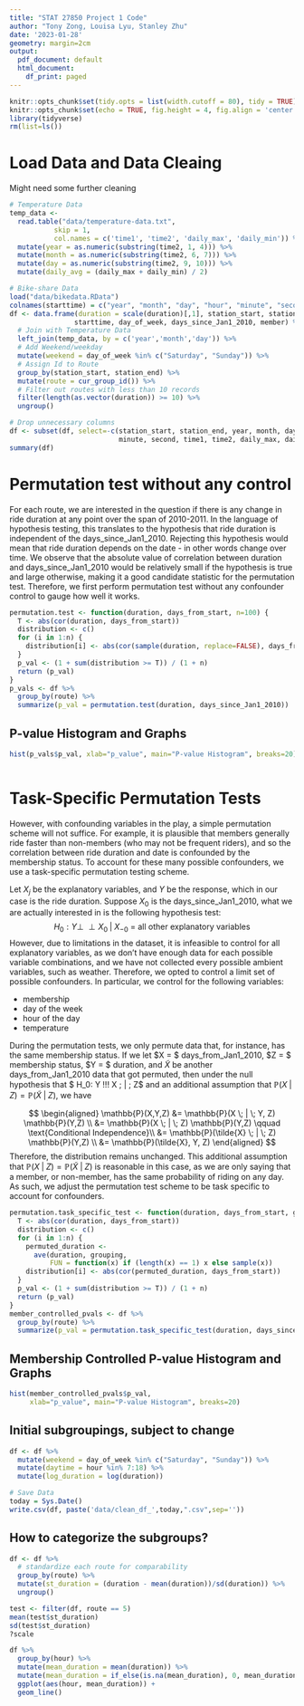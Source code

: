 ---
title: "STAT 27850 Project 1 Code"
author: "Tony Zong, Louisa Lyu, Stanley Zhu"
date: '2023-01-28'
geometry: margin=2cm
output:
  pdf_document: default
  html_document:
    df_print: paged
---

```{r setup message=FALSE, warning=FALSE, include=FALSE}
knitr::opts_chunk$set(tidy.opts = list(width.cutoff = 80), tidy = TRUE)
knitr::opts_chunk$set(echo = TRUE, fig.height = 4, fig.align = 'center')
library(tidyverse)
rm(list=ls())
```

# Load Data and Data Cleaing

Might need some further cleaning

```{r}
# Temperature Data
temp_data <- 
  read.table("data/temperature-data.txt", 
           skip = 1, 
           col.names = c('time1', 'time2', 'daily_max', 'daily_min')) %>% 
  mutate(year = as.numeric(substring(time2, 1, 4))) %>% 
  mutate(month = as.numeric(substring(time2, 6, 7))) %>% 
  mutate(day = as.numeric(substring(time2, 9, 10))) %>%
  mutate(daily_avg = (daily_max + daily_min) / 2)

# Bike-share Data
load("data/bikedata.RData")
colnames(starttime) = c("year", "month", "day", "hour", "minute", "second")
df <- data.frame(duration = scale(duration)[,1], station_start, station_end, 
                starttime, day_of_week, days_since_Jan1_2010, member) %>% 
  # Join with Temperature Data
  left_join(temp_data, by = c('year','month','day')) %>% 
  # Add Weekend/weekday 
  mutate(weekend = day_of_week %in% c("Saturday", "Sunday")) %>% 
  # Assign Id to Route
  group_by(station_start, station_end) %>% 
  mutate(route = cur_group_id()) %>% 
  # Filter out routes with less than 10 records
  filter(length(as.vector(duration)) >= 10) %>% 
  ungroup()

# Drop unnecessary columns
df <- subset(df, select=-c(station_start, station_end, year, month, day, 
                           minute, second, time1, time2, daily_max, daily_min))
summary(df)
```

# Permutation test without any control

For each route, we are interested in the question if there is any change in ride duration at any point over the span of 2010-2011. In the language of hypothesis testing, this translates to the hypothesis that ride duration is independent of the days_since_Jan1_2010. Rejecting this hypothesis would mean that ride duration depends on the date - in other words change over time. We observe that the absolute value of correlation between duration and days_since_Jan1_2010 would be relatively small if the hypothesis is true and large otherwise, making it a good candidate statistic for the permutation test. Therefore, we first perform permutation test without any confounder control to gauge how well it works.

``` {r}
permutation.test <- function(duration, days_from_start, n=100) {
  T <- abs(cor(duration, days_from_start))
  distribution <- c()
  for (i in 1:n) {
    distribution[i] <- abs(cor(sample(duration, replace=FALSE), days_from_start))
  }
  p_val <- (1 + sum(distribution >= T)) / (1 + n)
  return (p_val)
}
p_vals <- df %>%
  group_by(route) %>%
  summarize(p_val = permutation.test(duration, days_since_Jan1_2010))
```

## P-value Histogram and Graphs

``` {r}
hist(p_vals$p_val, xlab="p_value", main="P-value Histogram", breaks=20)
```

``` {r}

```

# Task-Specific Permutation Tests

However, with confounding variables in the play, a simple permutation scheme will not suffice. For example, it is plausible that members generally ride faster than non-members (who may not be frequent riders), and so the correlation between ride duration and date is confounded by the membership status. To account for these many possible confounders, we use a task-specific permutation testing scheme.

Let $X_j$ be the explanatory variables, and $Y$ be the response, which in our case is the ride duration. Suppose $X_0$ is the days_since_Jan1_2010, what we are actually interested in is the following hypothesis test:
$$ H_0: Y \perp \!\!\! \perp X_0 \; | \; X_{-0} \text{ = all other explanatory variables}$$
However, due to limitations in the dataset, it is infeasible to control for all explanatory variables, as we don't have enough data for each possible variable combinations, and we have not collected every possible ambient variables, such as weather. Therefore, we opted to control a limit set of possible confounders. In particular, we control for the following variables:

- membership
- day of the week
- hour of the day
- temperature

During the permutation tests, we only permute data that, for instance, has the same membership status. If we let $X = $ days_from_Jan1_2010, $Z = $ membership status, $Y = $ duration, and $\tilde{X}$ be another days_from_Jan1_2010 data that got permuted, then under the null hypothesis that $ H_0: Y \perp \!\!\! \perp X \; | \; Z$ and an additional assumption that $\mathbb{P}(X \; | \; Z) = \mathbb{P}(\tilde{X} \; | \; Z)$, we have

$$
\begin{aligned}
\mathbb{P}(X,Y,Z) &= \mathbb{P}(X \; | \; Y, Z) \mathbb{P}(Y,Z) \\
&= \mathbb{P}(X \; | \; Z) \mathbb{P}(Y,Z) \qquad \text{Conditional Independence}\\
&= \mathbb{P}(\tilde{X} \; | \; Z) \mathbb{P}(Y,Z) \\
&= \mathbb{P}(\tilde{X}, Y, Z)
\end{aligned}
$$
Therefore, the distribution remains unchanged. This additional assumption that $\mathbb{P}(X \; | \; Z) = \mathbb{P}(\tilde{X} \; | \; Z)$ is reasonable in this case, as we are only saying that a member, or non-member, has the same probability of riding on any day. As such, we adjust the permutation test scheme to be task specific to account for confounders.

``` {r}
permutation.task_specific_test <- function(duration, days_from_start, grouping, n=100) {
  T <- abs(cor(duration, days_from_start))
  distribution <- c()
  for (i in 1:n) {
    permuted_duration <- 
      ave(duration, grouping, 
          FUN = function(x) if (length(x) == 1) x else sample(x))
    distribution[i] <- abs(cor(permuted_duration, days_from_start))
  }
  p_val <- (1 + sum(distribution >= T)) / (1 + n)
  return (p_val)
}
member_controlled_pvals <- df %>%
  group_by(route) %>%
  summarize(p_val = permutation.task_specific_test(duration, days_since_Jan1_2010, member))
```

## Membership Controlled P-value Histogram and Graphs

``` {r}
hist(member_controlled_pvals$p_val, 
     xlab="p_value", main="P-value Histogram", breaks=20)
```

## Initial subgroupings, subject to change

```{r}
df <- df %>% 
  mutate(weekend = day_of_week %in% c("Saturday", "Sunday")) %>% 
  mutate(daytime = hour %in% 7:18) %>% 
  mutate(log_duration = log(duration))
```


```{r}
# Save Data
today = Sys.Date()
write.csv(df, paste('data/clean_df_',today,".csv",sep=''))
```


## How to categorize the subgroups?

```{r}
df <- df %>% 
  # standardize each route for comparability
  group_by(route) %>% 
  mutate(st_duration = (duration - mean(duration))/sd(duration)) %>%
  ungroup()

test <- filter(df, route == 5)
mean(test$st_duration)
sd(test$st_duration)
?scale
```


```{r}
df %>% 
  group_by(hour) %>% 
  mutate(mean_duration = mean(duration)) %>%
  mutate(mean_duration = if_else(is.na(mean_duration), 0, mean_duration)) %>% 
  ggplot(aes(hour, mean_duration)) +
  geom_line()
```



































